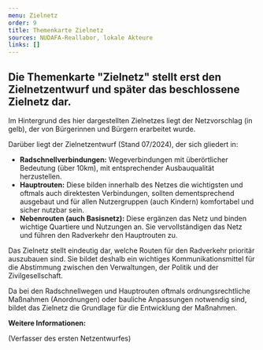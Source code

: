 ```yaml
---
menu: Zielnetz
order: 9
title: Themenkarte Zielnetz
sources: NUDAFA-Reallabor, lokale Akteure
links: []
---
```

## Die Themenkarte "Zielnetz" stellt erst den Zielnetzentwurf und später das beschlossene Zielnetz dar.&#x20;

Im Hintergrund des hier dargestellten Zielnetzes liegt der Netzvorschlag (in gelb), der von Bürgerinnen und Bürgern erarbeitet wurde.&#x20;

Darüber liegt der Zielnetzentwurf (Stand 07/2024), der sich gliedert in:&#x20;

* **Radschnellverbindungen:** Wegeverbindungen mit überörtlicher Bedeutung (über 10km), mit entsprechender Ausbauqualität herzustellen.&#x20;
* **Hauptrouten:** Diese bilden innerhalb des Netzes die wichtigsten und oftmals auch direktesten Verbindungen, sollten dementsprechend ausgebaut und für allen Nutzergruppen (auch Kindern) komfortabel und sicher nutzbar sein.&#x20;
* **Nebenrouten (auch Basisnetz):** Diese ergänzen das Netz und binden wichtige Quartiere und Nutzungen an. Sie vervollständigen das Netz und führen den Radverkehr den Hauptrouten zu.&#x20;

Das Zielnetz stellt eindeutig dar, welche Routen für den Radverkehr prioritär auszubauen sind. Sie bildet deshalb ein wichtiges Kommunikationsmittel für die Abstimmung zwischen den Verwaltungen, der Politik und der Zivilgesellschaft.&#x20;

Da bei den Radschnellwegen und Hauptrouten oftmals ordnungsrechtliche Maßnahmen (Anordnungen) oder bauliche Anpassungen notwendig sind, bildet das Zielnetz die Grundlage für die Entwicklung der Maßnahmen.

**Weitere Informationen:**

<TextLinkArrow href="https://www.radnetz-lds.de/" display="Radnetz LDS(-Nord)" external /> (Verfasser des ersten Netzentwurfes)
